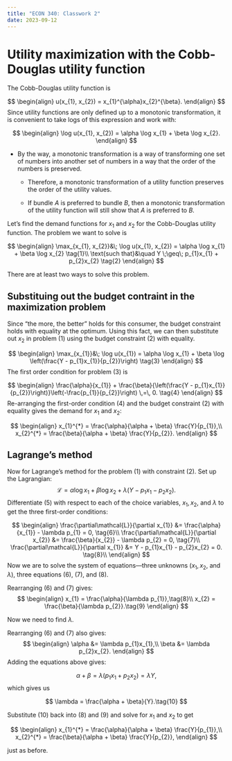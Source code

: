 ```yaml
---
title: "ECON 340: Classwork 2"
date: 2023-09-12
---
```


# Utility maximization with the Cobb-Douglas utility function

The Cobb-Douglas utility function is

$$
\begin{align}
u(x_{1}, x_{2}) = x_{1}^{\alpha}x_{2}^{\beta}.
\end{align}
$$
Since utility functions are only defined up to a monotonic transformation, it is convenient to take logs of this expression and work with:

$$
\begin{align}
\log u(x_{1}, x_{2}) = \alpha \log x_{1} + \beta \log x_{2}.
\end{align}
$$

- By the way, a monotonic transformation is a way of transforming one set of numbers into another set of numbers in a way that the order of the numbers is preserved. 

  - Therefore, a monotonic transformation of a utility function preserves the order of the utility values. 

  - If bundle $A$ is preferred to bundle $B$, then a monotonic transformation of the utility function will still show that $A$ is preferred to $B$.


Let’s find the demand functions for $x_1$ and $x_2$ for the Cobb-Douglas utility function. The problem we want to solve is

$$
\begin{align}
\max_{x_{1}, x_{2}}&\; \log u(x_{1}, x_{2}) = \alpha \log x_{1} + \beta \log x_{2} \tag{1}\\
\text{such that}&\quad Y \;\geq\; p_{1}x_{1} + p_{2}x_{2} \tag{2}
\end{align}
$$

There are at least two ways to solve this problem. 

## Substituing out the budget contraint in the maximization problem
Since "the more, the better" holds for this consumer, the budget constraint holds with equality at the optimum. Using this fact, we can then substitute out $x_{2}$ in problem (1) using the budget constraint (2) with equality.

$$
\begin{align}
\max_{x_{1}}&\; \log u(x_{1}) = \alpha \log x_{1} + \beta \log \left(\frac{Y - p_{1}x_{1}}{p_{2}}\right) \tag{3}
\end{align}
$$
The first order condition for problem (3) is

$$
\begin{align}
\frac{\alpha}{x_{1}} + \frac{\beta}{\left(\frac{Y - p_{1}x_{1}}{p_{2}}\right)}\left(-\frac{p_{1}}{p_{2}}\right) \,=\, 0.  \tag{4}
\end{align}
$$
Re-arranging the first-order condition (4) and the budget constraint (2) with equality gives the demand for $x_{1}$ and $x_{2}$:

$$
\begin{align}
x_{1}^{*} = \frac{\alpha}{\alpha + \beta} \frac{Y}{p_{1}},\\
x_{2}^{*} = \frac{\beta}{\alpha + \beta} \frac{Y}{p_{2}}.
\end{align}
$$

## Lagrange's method
Now for Lagrange’s method for the problem (1) with constraint (2). Set up the Lagrangian:
$$
\mathcal{L} = \alpha\log x_{1} + \beta\log x_{2} + \lambda(Y - p_{1}x_{1} - p_{2}x_{2}). \tag{5}
$$
Differentiate (5) with respect to each of the choice variables, $x_{1}, x_{2}$, and $\lambda$ to get the three first-order conditions:

$$
\begin{align}
\frac{\partial\mathcal{L}}{\partial x_{1}} &= \frac{\alpha}{x_{1}} - \lambda p_{1} = 0, \tag{6}\\
\frac{\partial\mathcal{L}}{\partial x_{2}} &= \frac{\beta}{x_{2}} - \lambda p_{2} = 0, \tag{7}\\
\frac{\partial\mathcal{L}}{\partial x_{1}} &= Y - p_{1}x_{1} - p_{2}x_{2} = 0. \tag{8}\\
\end{align}
$$
Now we are to solve the system of equations---three unknowns ($x_{1}, x_{2}$, and $\lambda$), three equations  (6), (7), and (8).

Rearranging (6) and (7) gives:
$$
\begin{align}
x_{1} = \frac{\alpha}{\lambda p_{1}},\tag{8}\\
x_{2} = \frac{\beta}{\lambda p_{2}}.\tag{9}
\end{align}
$$

Now we need to find $\lambda$.

Rearranging (6) and (7) also gives:
$$
\begin{align}
\alpha  &= \lambda p_{1}x_{1},\\
\beta  &= \lambda p_{2}x_{2}.
\end{align}
$$
Adding the equations above gives:

$$
\alpha + \beta = \lambda(p_{1}x_{1} + p_{2}x_{2}) = \lambda Y,
$$
which gives us

$$
\lambda = \frac{\alpha + \beta}{Y}.\tag{10}
$$

Substitute (10) back into (8) and (9) and solve for $x_{1}$ and $x_{2}$ to get

$$
\begin{align}
x_{1}^{*} = \frac{\alpha}{\alpha + \beta} \frac{Y}{p_{1}},\\
x_{2}^{*} = \frac{\beta}{\alpha + \beta} \frac{Y}{p_{2}},
\end{align}
$$

just as before.